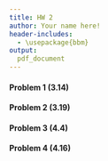 ```yaml
---
title: HW 2
author: Your name here!
header-includes:
  - \usepackage{bbm}
output:
  pdf_document
---
```


#### Problem 1 (3.14)
 


\pagebreak

#### Problem 2 (3.19)

 



\pagebreak

#### Problem 3 (4.4)

 


\pagebreak 

#### Problem 4 (4.16)
 

